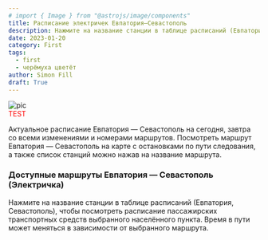 ```yaml
---
# import { Image } from "@astrojs/image/components"
title: Расписание электричек Евпатория—Севастополь
description: Нажмите на название станции в таблице расписаний (Евпатория, Севастополь).
date: 2023-01-20
category: First
tags:
  - first
  - черёмуха цветёт
author: Simon Fill
draft: True
---
```




<Image src="/blog/wp-1.png" alt="pic" width={400} aspectRatio="16:9" format="webp" />

<div style="color:red">TEST</div>

Актуальное расписание Евпатория — Севастополь на сегодня, завтра со всеми изменениями и номерами маршрутов. Посмотреть маршрут Евпатория — Севастополь на карте с остановками по пути следования, а также список станций можно нажав на название маршрута.

### Доступные маршруты Евпатория — Севастополь (Электричка)

Нажмите на название станции в таблице расписаний (Евпатория, Севастополь), чтобы посмотреть расписание пассажирских транспортных средств выбранного населённого пункта. Время в пути может меняться в зависимости от выбранного маршрута.
